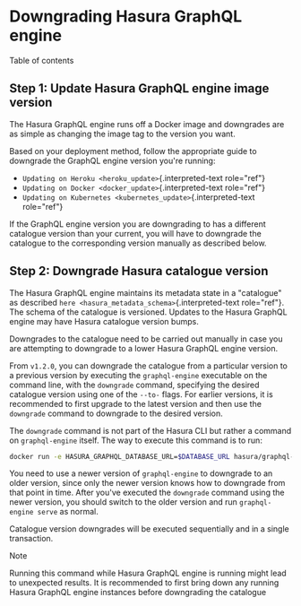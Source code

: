 
Downgrading Hasura GraphQL engine
=================================

Table of contents

Step 1: Update Hasura GraphQL engine image version
--------------------------------------------------

The Hasura GraphQL engine runs off a Docker image and downgrades are as
simple as changing the image tag to the version you want.

Based on your deployment method, follow the appropriate guide to
downgrade the GraphQL engine version you\'re running:

-   `Updating on Heroku <heroku_update>`{.interpreted-text role="ref"}
-   `Updating on Docker <docker_update>`{.interpreted-text role="ref"}
-   `Updating on Kubernetes <kubernetes_update>`{.interpreted-text
    role="ref"}

If the GraphQL engine version you are downgrading to has a different
catalogue version than your current, you will have to downgrade the
catalogue to the corresponding version manually as described below.

Step 2: Downgrade Hasura catalogue version
------------------------------------------

The Hasura GraphQL engine maintains its metadata state in a
\"catalogue\" as described
`here <hasura_metadata_schema>`{.interpreted-text role="ref"}. The
schema of the catalogue is versioned. Updates to the Hasura GraphQL
engine may have Hasura catalogue version bumps.

Downgrades to the catalogue need to be carried out manually in case you
are attempting to downgrade to a lower Hasura GraphQL engine version.

From `v1.2.0`, you can downgrade the catalogue from a particular version
to a previous version by executing the `graphql-engine` executable on
the command line, with the `downgrade` command, specifying the desired
catalogue version using one of the `--to-` flags. For earlier versions,
it is recommended to first upgrade to the latest version and then use
the `downgrade` command to downgrade to the desired version.

The `downgrade` command is not part of the Hasura CLI but rather a
command on `graphql-engine` itself. The way to execute this command is
to run:

```bash
docker run -e HASURA_GRAPHQL_DATABASE_URL=$DATABASE_URL hasura/graphql-engine:<VERSION> graphql-engine downgrade --to-<NEW-VERSION>
```

You need to use a newer version of `graphql-engine` to downgrade to an
older version, since only the newer version knows how to downgrade from
that point in time. After you've executed the `downgrade` command using
the newer version, you should switch to the older version and run
`graphql-engine serve` as normal.

Catalogue version downgrades will be executed sequentially and in a
single transaction.

Note

Running this command while Hasura GraphQL engine is running might lead
to unexpected results. It is recommended to first bring down any running
Hasura GraphQL engine instances before downgrading the catalogue
